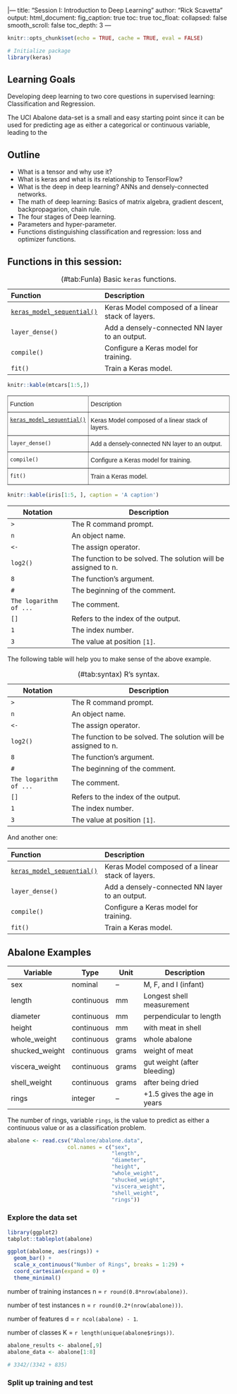 |---
title: "Session I: Introduction to Deep Learning"
author: "Rick Scavetta"
output:
  html_document:
  fig_caption: true
toc: true
toc_float:
  collapsed: false
smooth_scroll: false
toc_depth: 3
---

```r
knitr::opts_chunk$set(echo = TRUE, cache = TRUE, eval = FALSE)

# Initialize package
library(keras)
```

## Learning Goals

Developing deep learning to two core questions in supervised learning: Classification and Regression. 

The UCI Abalone data-set is a small and easy starting point since it can be used for predicting age as either a categorical or continuous variable, leading to the 

## Outline

- What is a tensor and why use it?
- What is keras and what is its relationship to TensorFlow?
- What is the deep in deep learning? ANNs and densely-connected networks.
- The math of deep learning: Basics of matrix algebra, gradient descent, backpropagarion, chain rule.
- The four stages of Deep learning.
- Parameters and hyper-parameter.
- Functions distinguishing classification and regression: loss and optimizer functions.

## Functions in this session:

Table: (\#tab:FunIa) Basic `keras` functions.

| Function                   | Description                                       |
|:---------------------------|:--------------------------------------------------| 
| [`keras_model_sequential()`](https://www.rdocumentation.org/packages/keras/versions/2.2.0/topics/keras_model_sequential) | Keras Model composed of a linear stack of layers. |
| `layer_dense()`	           | Add a densely-connected NN layer to an output.    |
| `compile()`                | Configure a Keras model for training.             |
| `fit()`                    | Train a Keras model.                              |

```r
knitr::kable(mtcars[1:5,])
```

<style type="text/css">
.tg  {border-collapse:collapse;border-spacing:0;}
.tg td{font-family:Arial, sans-serif;font-size:14px;padding:10px 5px;border-style:solid;border-width:1px;overflow:hidden;word-break:normal;border-color:black;}
.tg th{font-family:Arial, sans-serif;font-size:14px;font-weight:normal;padding:10px 5px;border-style:solid;border-width:1px;overflow:hidden;word-break:normal;border-color:black;}
.tg .tg-0pky{border-color:inherit;text-align:left;vertical-align:top}
</style>
<table class="tg">
  <tr>
    <th class="tg-0pky">Function</th>
    <th class="tg-0pky">Description</th>
  </tr>
  <tr>
    <td class="tg-0pky">[`keras_model_sequential()`](https://www.rdocumentation.org/packages/keras/versions/2.2.0/topics/keras_model_sequential)</td>
    <td class="tg-0pky">Keras Model composed of a linear stack of layers.</td>
  </tr>
  <tr>
    <td class="tg-0pky">`layer_dense()`</td>
    <td class="tg-0pky">Add a densely-connected NN layer to an output.</td>
  </tr>
  <tr>
    <td class="tg-0pky">`compile()`</td>
    <td class="tg-0pky">Configure a Keras model for training.</td>
  </tr>
  <tr>
    <td class="tg-0pky">`fit()`</td>
    <td class="tg-0pky">Train a Keras model.</td>
  </tr>
</table>



```r
knitr::kable(iris[1:5, ], caption = 'A caption')
```


| Notation               | Description                                                    |
|------------------------|----------------------------------------------------------------|
| `>`                    | The R command prompt.                                          |
| `n`                    | An object name.                                                |
| `<-`                   | The assign operator.                                           |
| `log2()`               | The function to be solved. The solution will be assigned to n. |
| `8`                    | The function's argument.                                       |
| `#`                    | The beginning of the comment.                                  |
| `The logarithm of ...` | The comment.                                                   |
| `[]`                   | Refers to the index of the output.                             |
| `1`                    | The index number.                                              |
| `3`                    | The value at position `[1]`.                                   |


The following table will help you to make sense of the above example.

Table: (\#tab:syntax) R's syntax.

| Notation               | Description                                                    |
|------------------------|----------------------------------------------------------------|
| `>`                    | The R command prompt.                                          |
| `n`                    | An object name.                                                |
| `<-`                   | The assign operator.                                           |
| `log2()`               | The function to be solved. The solution will be assigned to n. |
| `8`                    | The function's argument.                                       |
| `#`                    | The beginning of the comment.                                  |
| `The logarithm of ...` | The comment.                                                   |
| `[]`                   | Refers to the index of the output.                             |
| `1`                    | The index number.                                              |
| `3`                    | The value at position `[1]`.                                   |




And another one:

<p>| Function                   | Description                                       |
|:---------------------------|:--------------------------------------------------| 
| <a href="https://www.rdocumentation.org/packages/keras/versions/2.2.0/topics/keras_model_sequential"><code>keras_model_sequential()</code></a> | Keras Model composed of a linear stack of layers. |
| <code>layer_dense()</code>               | Add a densely-connected NN layer to an output.    |
| <code>compile()</code>                | Configure a Keras model for training.             |
| <code>fit()</code>                    | Train a Keras model.                              |</p>


## Abalone Examples


| Variable       | Type       | Unit  | Description                 |
|----------------|------------|-------|-----------------------------|
| sex            | nominal    | --    | M, F, and I (infant)        |
| length         | continuous | mm    | Longest shell measurement   |
| diameter       | continuous | mm    | perpendicular to length     | 
| height         | continuous | mm    | with meat in shell          |
| whole_weight   | continuous | grams | whole abalone               |
| shucked_weight | continuous | grams | weight of meat              |
| viscera_weight | continuous | grams | gut weight (after bleeding) | 
| shell_weight   | continuous | grams | after being dried           | 
| rings          | integer    | --    | +1.5 gives the age in years |

The number of rings, variable `rings`, is the value to predict as either a continuous value or as a classification problem. 

```r

abalone <- read.csv("Abalone/abalone.data", 
                   col.names = c("sex",
                                 "length",
                                 "diameter",
                                 "height",
                                 "whole_weight",
                                 "shucked_weight",
                                 "viscera_weight",
                                 "shell_weight",
                                 "rings"))

```

### Explore the data set

```r
library(ggplot2)
tabplot::tableplot(abalone)
```

```r
ggplot(abalone, aes(rings)) +
  geom_bar() +
  scale_x_continuous("Number of Rings", breaks = 1:29) +
  coord_cartesian(expand = 0) +
  theme_minimal()

```

number of training instances n = `r round(0.8*nrow(abalone))`.

number of test instances n = `r round(0.2*(nrow(abalone)))`.

number of features d = `r ncol(abalone) - 1`.

number of classes K = `r length(unique(abalone$rings))`.

```r
abalone_results <- abalone[,9]
abalone_data <- abalone[1:8]

# 3342/(3342 + 835)
```

### Split up training and test

